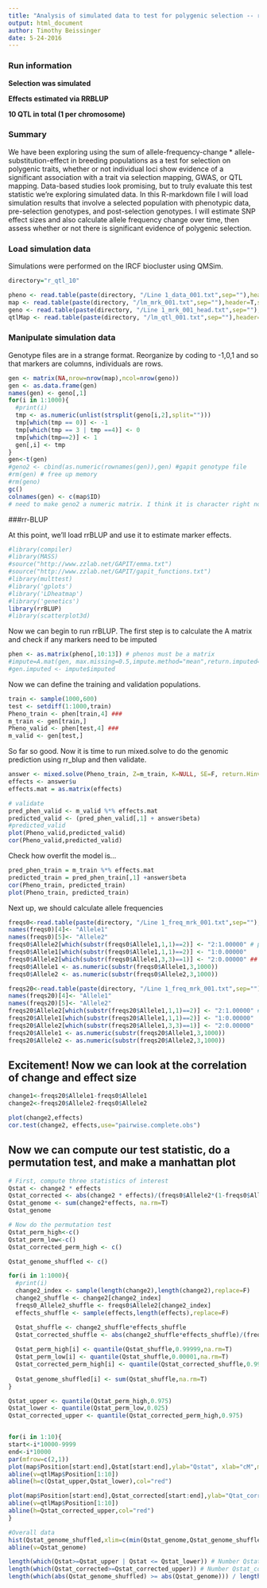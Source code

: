 ```yaml
---
title: "Analysis of simulated data to test for polygenic selection -- rrBlup style"
output: html_document
author: Timothy Beissinger
date: 5-24-2016
---
```


### Run information
**Selection was simulated**

**Effects estimated via RRBLUP**

**10 QTL in total (1 per chromosome)**

### Summary
We have been exploring using the sum of allele-frequency-change * allele-substitution-effect in breeding populations as a test for selection on polygenic traits, whether or not individual loci show evidence of a significant association with a trait via selection mapping, GWAS, or QTL mapping. Data-based studies look promising, but to truly evaluate this test statistic we're exploring simulated data. In this R-markdown file I will load simulation results that involve a selected population with phenotypic data, pre-selection genotypes, and post-selection genotypes. I will estimate SNP effect sizes and also calculate allele frequency change over time, then assess whether or not there is significant evidence of polygenic selection.

### Load simulation data

Simulations were performed on the IRCF biocluster using QMSim.

```r
directory="r_qtl_10"

pheno <- read.table(paste(directory, "/Line 1_data_001.txt",sep=""),header=T,stringsAsFactors=F)
map <- read.table(paste(directory, "/lm_mrk_001.txt",sep=""),header=T,stringsAsFactors=F)
geno <- read.table(paste(directory, "/Line 1_mrk_001_head.txt",sep=""),header=F,stringsAsFactors=F,skip=1,sep="", colClasses=c("numeric","character")) # read genos as characters
qtlMap <- read.table(paste(directory, "/lm_qtl_001.txt",sep=""),header=T,stringsAsFactors=F)
```

### Manipulate simulation data

Genotype files are in a strange format. Reorganize by coding to -1,0,1 and so that markers are columns, individuals are rows.

```r
gen <- matrix(NA,nrow=nrow(map),ncol=nrow(geno))
gen <- as.data.frame(gen)
names(gen) <- geno[,1]
for(i in 1:1000){
  #print(i)
  tmp <- as.numeric(unlist(strsplit(geno[i,2],split="")))
  tmp[which(tmp == 0)] <- -1
  tmp[which(tmp == 3 | tmp ==4)] <- 0
  tmp[which(tmp==2)] <- 1
  gen[,i] <- tmp
}
gen<-t(gen)
#geno2 <- cbind(as.numeric(rownames(gen)),gen) #gapit genotype file
#rm(gen) # free up memory
#rm(geno)
gc()
colnames(gen) <- c(map$ID)
# need to make geno2 a numeric matrix. I think it is character right now :-(
```


###rr-BLUP

At this point, we'll load rrBLUP and use it to estimate marker effects.

```r
#library(compiler)
#library(MASS)
#source("http://www.zzlab.net/GAPIT/emma.txt")
#source("http://www.zzlab.net/GAPIT/gapit_functions.txt")
#library(multtest)
#library('gplots')
#library('LDheatmap')
#library('genetics')
library(rrBLUP)
#library(scatterplot3d)
```

Now we can begin to run rrBLUP. The first step is to calculate the A matrix and check if any markers need to be imputed

```r
phen <- as.matrix(pheno[,10:13]) # phenos must be a matrix
#impute=A.mat(gen, max.missing=0.5,impute.method="mean",return.imputed=T)
#gen.imputed <- impute$imputed
```


Now we can define the training and validation populations.
```r
train <- sample(1000,600)
test <- setdiff(1:1000,train)
Pheno_train <- phen[train,4] ###
m_train <- gen[train,]
Pheno_valid <- phen[test,4] ###
m_valid <- gen[test,]
```

So far so good. Now it is time to run mixed.solve to do the genomic prediction using rr_blup and then validate.
```r
answer <- mixed.solve(Pheno_train, Z=m_train, K=NULL, SE=F, return.Hinv=FALSE, method="ML")
effects <- answer$u
effects.mat = as.matrix(effects)

# validate
pred_phen_valid <- m_valid %*% effects.mat
predicted_valid <- (pred_phen_valid[,1] + answer$beta)
#predicted_valid
plot(Pheno_valid,predicted_valid)
cor(Pheno_valid,predicted_valid)
```

Check how overfit the model is...
```r
pred_phen_train = m_train %*% effects.mat
predicted_train = pred_phen_train[,1] +answer$beta
cor(Pheno_train, predicted_train)
plot(Pheno_train, predicted_train)
```

Next up, we should calculate allele frequencies
```r
freqs0<-read.table(paste(directory, "/Line 1_freq_mrk_001.txt",sep=""),header=T,nrows=length(effects),fill=T,stringsAsFactors=F)
names(freqs0)[4]<- "Allele1"
names(freqs0)[5]<- "Allele2"
freqs0$Allele2[which(substr(freqs0$Allele1,1,1)==2)] <- "2:1.00000" # put this in the spot for the second allele
freqs0$Allele1[which(substr(freqs0$Allele1,1,1)==2)] <- "1:0.00000" 
freqs0$Allele2[which(substr(freqs0$Allele1,3,3)==1)] <- "2:0.00000" ##
freqs0$Allele1 <- as.numeric(substr(freqs0$Allele1,3,1000))
freqs0$Allele2 <- as.numeric(substr(freqs0$Allele2,3,1000))

freqs20<-read.table(paste(directory, "/Line 1_freq_mrk_001.txt",sep=""),header=F,skip={4*length(effects)+1},fill=T,stringsAsFactors=F)
names(freqs20)[4]<- "Allele1"
names(freqs20)[5]<- "Allele2"
freqs20$Allele2[which(substr(freqs20$Allele1,1,1)==2)] <- "2:1.00000" # put this in the spot for the second allele
freqs20$Allele1[which(substr(freqs20$Allele1,1,1)==2)] <- "1:0.00000" 
freqs20$Allele2[which(substr(freqs20$Allele1,3,3)==1)] <- "2:0.00000"  ##
freqs20$Allele1 <- as.numeric(substr(freqs20$Allele1,3,1000))
freqs20$Allele2 <- as.numeric(substr(freqs20$Allele2,3,1000))
```


## Excitement! Now we can look at the correlation of change and effect size
```r
change1<-freqs20$Allele1-freqs0$Allele1
change2<-freqs20$Allele2-freqs0$Allele2

plot(change2,effects)
cor.test(change2, effects,use="pairwise.complete.obs")
```

## Now we can compute our test statistic, do a permutation test, and make a manhattan plot
```r
# First, compute three statistics of interest
Qstat <- change2 * effects
Qstat_corrected <- abs(change2 * effects)/(freqs0$Allele2*(1-freqs0$Allele2))
Qstat_genome <- sum(change2*effects, na.rm=T)
Qstat_genome

# Now do the permutation test
Qstat_perm_high<-c()
Qstat_perm_low<-c()
Qstat_corrected_perm_high <- c()

Qstat_genome_shuffled <- c()

for(i in 1:1000){
  #print(i)
  change2_index <- sample(length(change2),length(change2),replace=F)
  change2_shuffle <- change2[change2_index]
  freqs0_Allele2_shuffle <- freqs0$Allele2[change2_index]
  effects_shuffle <- sample(effects,length(effects),replace=F)

  Qstat_shuffle <- change2_shuffle*effects_shuffle
  Qstat_corrected_shuffle <- abs(change2_shuffle*effects_shuffle)/(freqs0_Allele2_shuffle *(1-freqs0_Allele2_shuffle))
  
  Qstat_perm_high[i] <- quantile(Qstat_shuffle,0.99999,na.rm=T)
  Qstat_perm_low[i] <- quantile(Qstat_shuffle,0.00001,na.rm=T)
  Qstat_corrected_perm_high[i] <- quantile(Qstat_corrected_shuffle,0.99999,na.rm=T)
  
  Qstat_genome_shuffled[i] <- sum(Qstat_shuffle,na.rm=T)
}

Qstat_upper <- quantile(Qstat_perm_high,0.975)
Qstat_lower <- quantile(Qstat_perm_low,0.025)
Qstat_corrected_upper <- quantile(Qstat_corrected_perm_high,0.975)


for(i in 1:10){
start<-i*10000-9999
end<-i*10000
par(mfrow=c(2,1))
plot(map$Position[start:end],Qstat[start:end],ylab="Qstat", xlab="cM",main=paste("chromosome", i),ylim=c(min(Qstat,Qstat_lower,na.rm=T),max(Qstat,Qstat_upper,na.rm=T)))
abline(v=qtlMap$Position[1:10])
abline(h=c(Qstat_upper,Qstat_lower),col="red")

plot(map$Position[start:end],Qstat_corrected[start:end],ylab="Qtat_corrected",xlab="cM",main=paste("chromosome", i),ylim=c(0,max(Qstat_corrected,Qstat_corrected_upper,na.rm=T)))
abline(v=qtlMap$Position[1:10])
abline(h=Qstat_corrected_upper,col="red")
}

#Overall data
hist(Qstat_genome_shuffled,xlim=c(min(Qstat_genome,Qstat_genome_shuffled,na.rm=T),max(Qstat_genome,Qstat_genome_shuffled,na.rm=T)))
abline(v=Qstat_genome)

length(which(Qstat>=Qstat_upper | Qstat <= Qstat_lower)) # Number Qstat outliers
length(which(Qstat_corrected>=Qstat_corrected_upper)) # Number Qstat_corrected outliers
length(which(abs(Qstat_genome_shuffled) >= abs(Qstat_genome))) / length(Qstat_genome_shuffled) # Qstat_genome p-value
```
